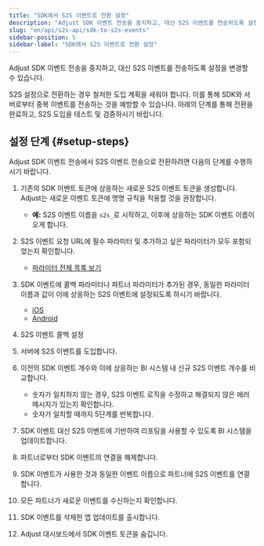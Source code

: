 ```yaml
---
title: "SDK에서 S2S 이벤트로 전환 설정"
description: "Adjust SDK 이벤트 전송을 중지하고, 대신 S2S 이벤트를 전송하도록 설정을 변경할 수 있습니다."
slug: "en/api/s2s-api/sdk-to-s2s-events"
sidebar-position: 5
sidebar-label: "SDK에서 S2S 이벤트로 전환 설정"
---
```

Adjust SDK 이벤트 전송을 중지하고, 대신 S2S 이벤트를 전송하도록 설정을 변경할 수 있습니다.

S2S 설정으로 전환하는 경우 철저한 도입 계획을 세워야 합니다. 이를 통해 SDK와 서버로부터 중복 이벤트를 전송하는 것을 예방할 수 있습니다. 아래의 단계를 통해 전환을 완료하고, S2S 도입을 테스트 및 검증하시기 바랍니다.

설정 단계 \{\#setup\-steps\}
----------------------------

Adjust SDK 이벤트 전송에서 S2S 이벤트 전송으로 전환하려면 다음의 단계를 수행하시기 바랍니다.

1. 기존의 SDK 이벤트 토큰에 상응하는 새로운 S2S 이벤트 토큰을 생성합니다. Adjust는 새로운 이벤트 토큰에 명명 규칙을 적용할 것을 권장합니다. 
   * **예:** S2S 이벤트 이름을 `s2s_`로 시작하고, 이후에 상응하는 SDK 이벤트 이름이 오게 합니다.

2. S2S 이벤트 요청 URL에 필수 파라미터 및 추가하고 싶은 파라미터가 모두 포함되었는지 확인합니다. 
   * [파라미터 전체 목록 보기](https://help.adjust.com/en/article/server-to-server-events#required-parameters)

3. SDK 이벤트에 콜백 파라미터나 파트너 파라미터가 추가된 경우, 동일한 파라미터 이름과 값이 이에 상응하는 S2S 이벤트에 설정되도록 하시기 바랍니다. 
   * [iOS](/en/sdk/ios/features/events#add-callback-parameters)
   * [Android](/en/sdk/android/features/events#add-callback-parameters)

4. S2S 이벤트 콜백 설정
5. 서버에 S2S 이벤트를 도입합니다.
6. 이전의 SDK 이벤트 개수와 이에 상응하는 BI 시스템 내 신규 S2S 이벤트 개수를 비교합니다. 
   * 숫자가 일치하지 않는 경우, S2S 이벤트 로직을 수정하고 해결되지 않은 에러 메시지가 있는지 확인합니다.
   * 숫자가 일치할 때까지 5단계를 반복합니다.

7. SDK 이벤트 대신 S2S 이벤트에 기반하여 리포팅을 사용할 수 있도록 BI 시스템을 업데이트합니다.
8. 파트너로부터 SDK 이벤트의 연결을 해제합니다.
9. SDK 이벤트가 사용한 것과 동일한 이벤트 이름으로 파트너에 S2S 이벤트를 연결합니다.
10. 모든 파트너가 새로운 이벤트를 수신하는지 확인합니다.
11. SDK 이벤트를 삭제한 앱 업데이트를 출시합니다.
12. Adjust 대시보드에서 SDK 이벤트 토큰을 숨깁니다.

